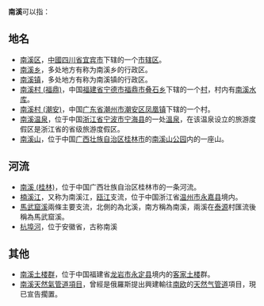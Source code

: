 '''南溪'''可以指：

==地名==
* [[南溪区|南溪区]]，[[中國|中國]][[四川省|四川省]][[宜宾市|宜宾市]]下辖的一个[[市辖区|市辖区]]。
* [[南溪乡|南溪乡]]，多处地方有称为南溪乡的行政区。
* [[南溪镇|南溪镇]]，多处地方有称为南溪镇的行政区。
* [[南溪村_(福鼎)|南溪村 (福鼎)]]，中国[[福建省|福建省]][[宁德市|宁德市]][[福鼎市|福鼎市]][[叠石乡|叠石乡]]下辖的一个[[村|村]]，村内有[[南溪水库|南溪水库]]。
* [[南溪村_(潮安)|南溪村 (潮安)]]，中国[[广东省|广东省]][[潮州市|潮州市]][[潮安区|潮安区]][[凤凰镇_(潮安县)|凤凰镇]]下辖的一个村。
* [[南溪温泉|南溪温泉]]，位于中国[[浙江省|浙江省]][[宁波市|宁波市]][[宁海县_(浙江省)|宁海县]]的一处[[溫泉|溫泉]]，在该温泉设立的旅游度假区是浙江省的省级旅游度假区。
* [[南溪山|南溪山]]，位于中国[[广西壮族自治区|广西壮族自治区]][[桂林市|桂林市]]的[[南溪山公园|南溪山公园]]内的一座山。

==河流==
* [[南溪_(桂林)|南溪 (桂林)]]，位于中国广西壮族自治区桂林市的一条河流。
* [[楠溪江|楠溪江]]，又称为南溪江，[[瓯江|瓯江]]支流，位于中国浙江省[[温州市|温州市]][[永嘉县|永嘉县]]境内。
* [[馬武窟溪|馬武窟溪]]兩條主要支流，北側的為北溪，南方稱為南溪，兩溪在[[泰源幽谷|泰源]]村匯流後稱為馬武窟溪。
* [[杭埠河|杭埠河]]，位于安徽省，古称南溪

==其他==
* [[南溪土楼群|南溪土楼群]]，位于中国福建省[[龙岩市|龙岩市]][[永定区_(龙岩市)|永定县]]境内的[[客家民系|客家]][[福建土楼|土楼]]群。
* [[南溪天然氣管道項目|南溪天然氣管道項目]]，曾經是俄羅斯提出興建輸往[[南欧|南欧]]的[[天然气|天然气]][[管输工艺|管道]]項目，現已宣告擱置。
{{disambig|Cat=二字中國相關消歧義}}